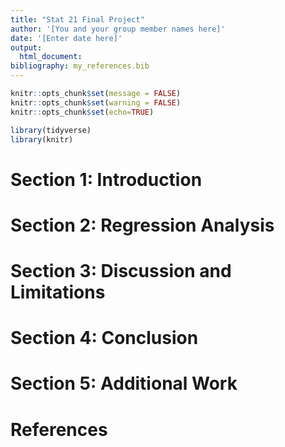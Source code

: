 ```yaml
---
title: "Stat 21 Final Project"
author: '[You and your group member names here]'
date: '[Enter date here]'
output:
  html_document: 
bibliography: my_references.bib
---
```


```r
knitr::opts_chunk$set(message = FALSE) 
knitr::opts_chunk$set(warning = FALSE) 
knitr::opts_chunk$set(echo=TRUE) 

library(tidyverse)
library(knitr)
```


# Section 1: Introduction




# Section 2: Regression Analysis 

  
# Section 3: Discussion and Limitations 

 

# Section 4: Conclusion 

 
# Section 5: Additional Work 


# References 

